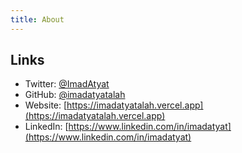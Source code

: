 ```yaml
---
title: About
---
```


## Links

- Twitter: [@ImadAtyat](https://twitter.com/ImadAtyat)
- GitHub: [@imadatyatalah](https://github.com/imadatyatalah)
- Website: [https://imadatyatalah.vercel.app](https://imadatyatalah.vercel.app)
- LinkedIn: [https://www.linkedin.com/in/imadatyat](https://www.linkedin.com/in/imadatyat)
